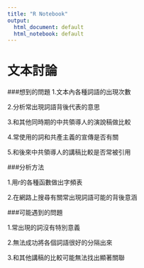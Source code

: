 ```yaml
---
title: "R Notebook"
output:
  html_document: default
  html_notebook: default
---
```




文本討論
=============================

###想到的問題
1.文本內各種詞語的出現次數

2.分析常出現詞語背後代表的意思

3.和其他同時期的中共領導人的演說稿做比較

4.常使用的詞和共產主義的宣傳是否有關

5.和後來中共領導人的講稿比較是否常被引用

###分析方法

1.用r的各種函數做出字頻表

2.在網路上搜尋有關常出現詞語可能的背後意涵

###可能遇到的問題

1.常出現的詞沒有特別意義

2.無法成功將各個詞語很好的分隔出來

3.和其他講稿的比較可能無法找出顯著關聯



